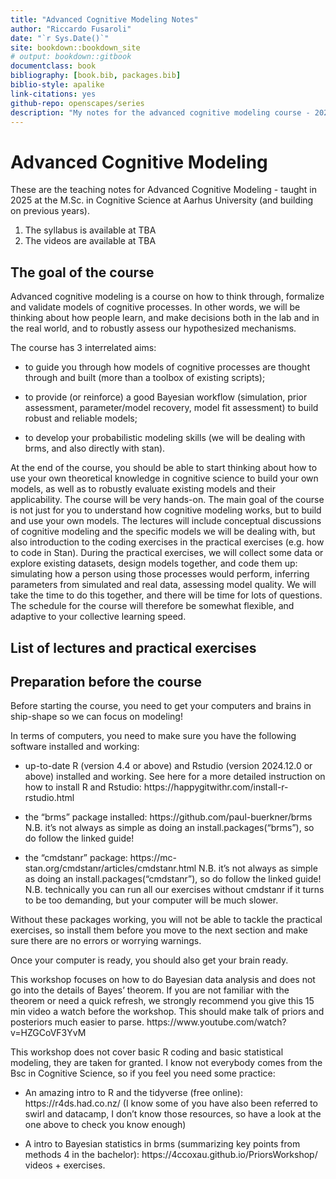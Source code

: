```yaml
--- 
title: "Advanced Cognitive Modeling Notes"
author: "Riccardo Fusaroli"
date: "`r Sys.Date()`"
site: bookdown::bookdown_site
# output: bookdown::gitbook
documentclass: book
bibliography: [book.bib, packages.bib]
biblio-style: apalike
link-citations: yes
github-repo: openscapes/series
description: "My notes for the advanced cognitive modeling course - 2025"
---
```


# Advanced Cognitive Modeling 

These are the teaching notes for Advanced Cognitive Modeling - taught in 2025 at the M.Sc. in Cognitive Science at Aarhus University (and building on previous years).

1. The syllabus is available at TBA
2. The videos are available at TBA


## The goal of the course

Advanced cognitive modeling is a course on how to think through, formalize and validate models of cognitive processes. In other words, we will be thinking about how people learn, and make decisions both in the lab and in the real world, and to robustly assess our hypothesized mechanisms.

The course has 3 interrelated aims: 

- to guide you through how models of cognitive processes are thought through and built (more than a toolbox of existing scripts); 

- to provide (or reinforce) a good Bayesian workflow (simulation, prior assessment, parameter/model recovery, model fit assessment) to build robust and reliable models; 

- to develop your probabilistic modeling skills (we will be dealing with brms, and also directly with stan).

At the end of the course, you should be able to start thinking about how to use your own theoretical knowledge in cognitive science to build your own models, as well as to robustly evaluate existing models and their applicability.
The course will be very hands-on. The main goal of the course is not just for you to understand how cognitive modeling works, but to build and use your own models. The lectures will include conceptual discussions of cognitive modeling and the specific models we will be dealing with, but also introduction to the coding exercises in the practical exercises (e.g. how to code in Stan). During the practical exercises, we will collect some data or explore existing datasets, design models together, and code them up: simulating how a person using those processes would perform, inferring parameters from simulated and real data, assessing model quality. We will take the time to do this together, and there will be time for lots of questions. The schedule for the course will therefore be somewhat flexible, and adaptive to your collective learning speed. 


## List of lectures and practical exercises


## Preparation before the course

Before starting the course, you need to get your computers and brains in ship-shape so we can focus on modeling!

In terms of computers, you need to make sure you have the following software installed and working:

* up-to-date R (version 4.4 or above) and Rstudio (version 2024.12.0 or above) installed and working. See here for a more detailed instruction on how to install R and Rstudio: https://happygitwithr.com/install-r-rstudio.html

* the “brms” package installed: https://github.com/paul-buerkner/brms N.B. it’s not always as simple as doing an install.packages(“brms”), so do follow the linked guide!

* the “cmdstanr” package: https://mc-stan.org/cmdstanr/articles/cmdstanr.html N.B. it’s not always as simple as doing an install.packages(“cmdstanr”), so do follow the linked guide! N.B. technically you can run all our exercises without cmdstanr if it turns to be too demanding, but your computer will be much slower.

Without these packages working, you will not be able to tackle the practical exercises, so install them before you move to the next section and make sure there are no errors or worrying warnings.

Once your computer is ready, you should also get your brain ready.

This workshop focuses on how to do Bayesian data analysis and does not go into the details of Bayes’ theorem. If you are not familiar with the theorem or need a quick refresh, we strongly recommend you give this 15 min video a watch before the workshop. This should make talk of priors and posteriors much easier to parse. https://www.youtube.com/watch?v=HZGCoVF3YvM

This workshop does not cover basic R coding and basic statistical modeling, they are taken for granted. I know not everybody comes from the Bsc in Cognitive Science, so if you feel you need some practice:

* An amazing intro to R and the tidyverse (free online): https://r4ds.had.co.nz/ (I know some of you have also been referred to swirl and datacamp, I don't know those resources, so have a look at the one above to check you know enough)

* A intro to Bayesian statistics in brms (summarizing key points from methods 4 in the bachelor): https://4ccoxau.github.io/PriorsWorkshop/ videos + exercises.

